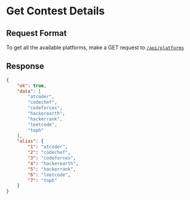 # Get Contest Details

## Request Format

To get all the available platforms, make a GET request to [`/api/platforms`](https://contest-hive.vercel.app/api/platforms)


## Response

```json {4-10, 13-19} copy
{
    "ok": true,
    "data": [
        "atcoder",
        "codechef",
        "codeforces",
        "hackerearth",
        "hackerrank",
        "leetcode",
        "toph"
    ],
    "alias": {
        "1": "atcoder",
        "2": "codechef",
        "3": "codeforces",
        "4": "hackerearth",
        "5": "hackerrank",
        "6": "leetcode",
        "7": "toph"
    }
}
```